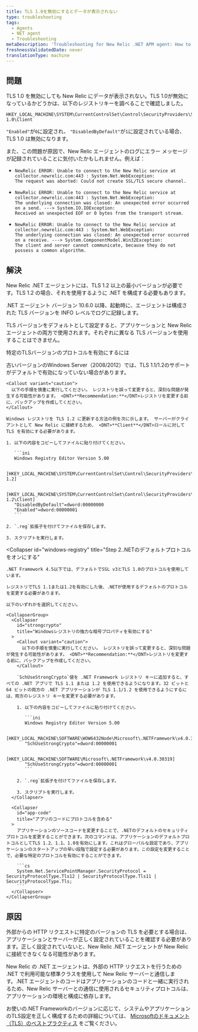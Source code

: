 ```yaml
---
title: TLS 1.0を無効にするとデータが表示されない
type: troubleshooting
tags:
  - Agents
  - NET agent
  - Troubleshooting
metaDescription: 'Troubleshooting for New Relic .NET APM agent: How to configure your TLS protocol preferences for your .NET application and environment.'
freshnessValidatedDate: never
translationType: machine
---
```


## 問題

TLS 1.0 を無効にしても New Relic にデータが表示されない。TLS 1.0が無効になっているかどうかは、以下のレジストリキーを調べることで確認しました。

```
HKEY_LOCAL_MACHINE\SYSTEM\CurrentControlSet\Control\SecurityProviders\SCHANNEL\Protocols\TLS 1.0\Client
```

`"Enabled"`が`0`に設定され、 `"DisabledByDefault"`が`1`に設定されている場合、TLS 1.0 は無効になります。

また、この問題が原因で、New Relic エージェントのログにエラー メッセージが記録されていることに気付いたかもしれません。例えば：

* ```
  NewRelic ERROR: Unable to connect to the New Relic service at collector.newrelic.com:443 : System.Net.WebException: 
  The request was aborted: Could not create SSL/TLS secure channel.
  ```
* ```
  NewRelic ERROR: Unable to connect to the New Relic service at collector.newrelic.com:443 : System.Net.WebException: 
  The underlying connection was closed: An unexpected error occurred on a send. ---> System.IO.IOException: 
  Received an unexpected EOF or 0 bytes from the transport stream.
  ```
* ```
  NewRelic ERROR: Unable to connect to the New Relic service at collector.newrelic.com:443 : System.Net.WebException: 
  The underlying connection was closed: An unexpected error occurred on a receive. ---> System.ComponentModel.Win32Exception: 
  The client and server cannot communicate, because they do not possess a common algorithm.
  ```

## 解決

New Relic .NET エージェントには、TLS 1.2 以上の最小バージョンが必要です。TLS 1.2 の場合、それを使用するように .NET を構成する必要もあります。

.NET エージェント バージョン 10.6.0 以降、起動時に、エージェントは構成された TLS バージョンを INFO レベルでログに記録します。

<Callout variant="important">
  TLS バージョンをデフォルトとして設定すると、アプリケーションと New Relic エージェントの両方で使用されます。それぞれに異なる TLS バージョンを使用することはできません。
</Callout>

特定のTLSバージョンのプロトコルを有効にするには

<CollapserGroup>
  <Collapser
    id="windows-registry"
    title="Step 1.WindowsレジストリでTLSプロトコルを有効にします。"
  >
    古いバージョンのWindows Server（2008/2012）では、TLS 1.1/1.2のサポートがデフォルトで有効になっていない場合があります。

    <Callout variant="caution">
      以下の手順を慎重に実行してください。 レジストリを誤って変更すると、深刻な問題が発生する可能性があります。 <DNT>**Recommendation:**</DNT>レジストリを変更する前に、バックアップを作成してください。
    </Callout>

    Windows レジストリを TLS 1.2 に更新する方法の例を次に示します。 サーバーがクライアントとして New Relic に接続するため、 <DNT>**Client**</DNT>ロールに対して TLS を有効にする必要があります。

    1. 以下の内容をコピーしてファイルに貼り付けてください。

       ```ini
       Windows Registry Editor Version 5.00

       [HKEY_LOCAL_MACHINE\SYSTEM\CurrentControlSet\Control\SecurityProviders\SCHANNEL\Protocols\TLS 1.2]

       [HKEY_LOCAL_MACHINE\SYSTEM\CurrentControlSet\Control\SecurityProviders\SCHANNEL\Protocols\TLS 1.2\Client]
       "DisabledByDefault"=dword:00000000
       "Enabled"=dword:00000001
       ```

    2. `.reg`拡張子を付けてファイルを保存します。

    3. スクリプトを実行します。
  </Collapser>

  <Collapser
    id="windows-registry"
    title="Step 2..NETのデフォルトプロトコルをオンにする"
  >
    .NET Framework 4.5以下では、デフォルトでSSL v3とTLS 1.0のプロトコルを使用しています。

    レジストリでTLS 1.1または1.2を有効にした後、.NETが使用するデフォルトのプロトコルを変更する必要があります。

    以下のいずれかを選択してください。

    <CollapserGroup>
      <Collapser
        id="strongcrypto"
        title="Windowsレジストリの強力な暗号プロパティを有効にする"
      >
        <Callout variant="caution">
          以下の手順を慎重に実行してください。 レジストリを誤って変更すると、深刻な問題が発生する可能性があります。 <DNT>**Recommendation:**</DNT>レジストリを変更する前に、バックアップを作成してください。
        </Callout>

        `SchUseStrongCrypto`値を .NET Framework レジストリ キーに追加すると、すべての .NET アプリで TLS 1.1 または 1.2 を使用できるようになります。32 ビットと 64 ビットの両方の .NET アプリケーションが TLS 1.1/1.2 を使用できるようにするには、両方のレジストリ キーを変更する必要があります。

        1. 以下の内容をコピーしてファイルに貼り付けてください。

           ```ini
           Windows Registry Editor Version 5.00

           [HKEY_LOCAL_MACHINE\SOFTWARE\WOW6432Node\Microsoft\.NETFramework\v4.0.30319] 
           "SchUseStrongCrypto"=dword:00000001

           [HKEY_LOCAL_MACHINE\SOFTWARE\Microsoft\.NETFramework\v4.0.30319]
           "SchUseStrongCrypto"=dword:00000001
           ```

        2. `.reg`拡張子を付けてファイルを保存します。

        3. スクリプトを実行します。
      </Collapser>

      <Collapser
        id="app-code"
        title="アプリのコードにプロトコルを含める"
      >
        アプリケーションのソースコードを変更することで、.NETのデフォルトのセキュリティプロトコルを変更することができます。次のコマンドは、アプリケーションのデフォルトプロトコルとしてTLS 1.2、1.1、1.0を有効にします。これはグローバルな設定であり、アプリケーションのスタートアップの早い段階で設定する必要があります。この設定を変更することで、必要な特定のプロトコルを有効にすることができます。

        ```cs
        System.Net.ServicePointManager.SecurityProtocol = SecurityProtocolType.Tls12 | SecurityProtocolType.Tls11 | SecurityProtocolType.Tls;
        ```
      </Collapser>
    </CollapserGroup>
  </Collapser>
</CollapserGroup>

## 原因

外部からの HTTP リクエストに特定のバージョンの TLS を必要とする場合は、アプリケーションとサーバーが正しく設定されていることを確認する必要があります。正しく設定されていないと、New Relic .NET エージェントが New Relic に接続できなくなる可能性があります。

New Relic の .NET エージェントは、外部の HTTP リクエストを行うための .NET で利用可能な標準クラスを使用して New Relic サーバーと通信します。.NET エージェントのコードはアプリケーションのコードと一緒に実行されるため、New Relic サーバーとの通信に使用されるセキュリティプロトコルは、アプリケーションの環境と構成に依存します。

お使いの.NET Frameworkのバージョンに応じて、システムやアプリケーションのTLS設定を正しく構成するための詳細については、 [Microsoftのドキュメント（TLS）のベストプラクティス](https://docs.microsoft.com/en-us/dotnet/framework/network-programming/tls) をご覧ください。